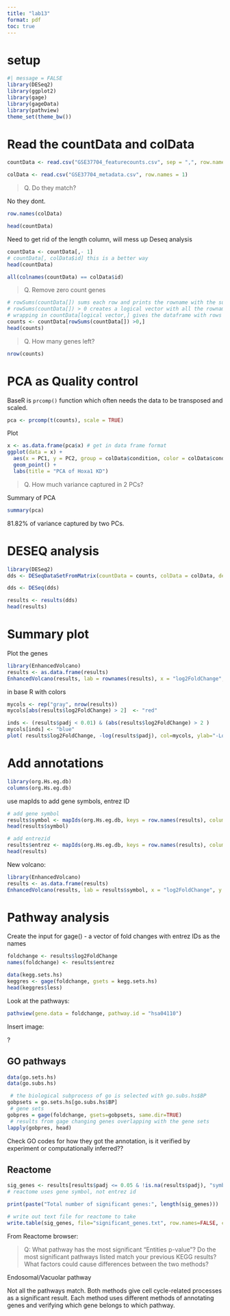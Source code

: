 ```yaml
---
title: "lab13"
format: pdf
toc: true
---
```


# setup

```r
#| message = FALSE
library(DESeq2)
library(ggplot2)
library(gage)
library(gageData)
library(pathview)
theme_set(theme_bw())
```

# Read the countData and colData

```r
countData <- read.csv("GSE37704_featurecounts.csv", sep = ",", row.names = 1)

colData <- read.csv("GSE37704_metadata.csv", row.names = 1)
```

> Q. Do they match?

No they dont.


```r
row.names(colData)
```
```r
head(countData)
```

Need to get rid of the length column, will mess up Deseq analysis

```r
countData <- countData[,- 1]
# countData[, colData$id] this is a better way
head(countData)
```
```r
all(colnames(countData) == colData$id)
```

> Q. Remove zero count genes

```r
# rowSums(countData[]) sums each row and prints the rowname with the sum
# rowSums(countData[]) > 0 creates a logical vector with all the rownames, with TRUE if the sum is >0 and FALSE if not
# wrapping in countData[logical vector,] gives the dataframe with rows that fufill the logical vector
counts <- countData[rowSums(countData[]) >0,]
head(counts)
```

> Q. How many genes left?

```r
nrow(counts)
```

# PCA as Quality control

BaseR is `prcomp()` function which often needs the data to be transposed and scaled.

```r
pca <- prcomp(t(counts), scale = TRUE)
```


Plot

```r
x <- as.data.frame(pca$x) # get in data frame format
ggplot(data = x) +
  aes(x = PC1, y = PC2, group = colData$condition, color = colData$condition) + 
  geom_point() + 
  labs(title = "PCA of Hoxa1 KD")
```


> Q. How much variance captured in 2 PCs?

Summary of PCA
```r
summary(pca)
```
81.82% of variance captured by two PCs.


# DESEQ analysis

```r
library(DESeq2)
dds <- DESeqDataSetFromMatrix(countData = counts, colData = colData, design = ~condition)

dds <- DESeq(dds)

results <- results(dds)
head(results)
```

# Summary plot

Plot the genes

```r
library(EnhancedVolcano)
results <- as.data.frame(results)
EnhancedVolcano(results, lab = rownames(results), x = "log2FoldChange", y = "padj")
```

in base R with colors

```r
mycols <- rep("gray", nrow(results))
mycols[abs(results$log2FoldChange) > 2]  <- "red" 

inds <- (results$padj < 0.01) & (abs(results$log2FoldChange) > 2 )
mycols[inds] <- "blue"
plot( results$log2FoldChange, -log(results$padj), col=mycols, ylab="-Log(P-value)", xlab="Log2(FoldChange)" ) + abline(v=c(-2,2), col="gray", lty=2) + abline(h=-log(0.1), col="gray", lty=2)
```


# Add annotations

```r
library(org.Hs.eg.db)
columns(org.Hs.eg.db)
```

use mapIds to add gene symbols, entrez ID

```r
# add gene symbol
results$symbol <- mapIds(org.Hs.eg.db, keys = row.names(results), column = "SYMBOL", keytype = "ENSEMBL")
head(results$symbol)

# add entrezid
results$entrez <- mapIds(org.Hs.eg.db, keys = row.names(results), column = "ENTREZID", keytype = "ENSEMBL")
head(results)

```

New volcano:

```r
library(EnhancedVolcano)
results <- as.data.frame(results)
EnhancedVolcano(results, lab = results$symbol, x = "log2FoldChange", y = "padj")
```

# Pathway analysis

Create the input for gage() - a vector of fold changes with entrez IDs as the names

```r
foldchange <- results$log2FoldChange
names(foldchange) <- results$entrez
```

```r
data(kegg.sets.hs)
keggres <- gage(foldchange, gsets = kegg.sets.hs)
head(keggres$less)
```

Look at the pathways:

```r
pathview(gene.data = foldchange, pathway.id = "hsa04110")
```
Insert image:

?[](hsa04110.pathview.png)

## GO pathways

```r
data(go.sets.hs)
data(go.subs.hs)
```

```r
 # the biological subprocess of go is selected with go.subs.hs$BP
gobpsets = go.sets.hs[go.subs.hs$BP]
 # gene sets
gobpres = gage(foldchange, gsets=gobpsets, same.dir=TRUE)
 # results from gage changing genes overlapping with the gene sets
lapply(gobpres, head)
```

Check GO codes for how they got the annotation, is it verified by experiment or computationally inferred??

## Reactome

```r
sig_genes <- results[results$padj <= 0.05 & !is.na(results$padj), "symbol"]
# reactome uses gene symbol, not entrez id

print(paste("Total number of significant genes:", length(sig_genes)))
```

```r
# write out text file for reactome to take
write.table(sig_genes, file="significant_genes.txt", row.names=FALSE, col.names=FALSE, quote=FALSE)
```

From Reactome browser: 

> Q: What pathway has the most significant “Entities p-value”? Do the most significant pathways listed match your previous KEGG results? What factors could cause differences between the two methods?

Endosomal/Vacuolar pathway

Not all the pathways match. Both methods give cell cycle-related processes as a significant result. Each method uses different methods of annotating genes and verifying which gene belongs to which pathway.

